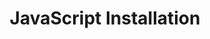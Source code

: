 ---
title: "JavaScript Installation"
description: "How to get our SDK up and running in your Javascript environment"
---